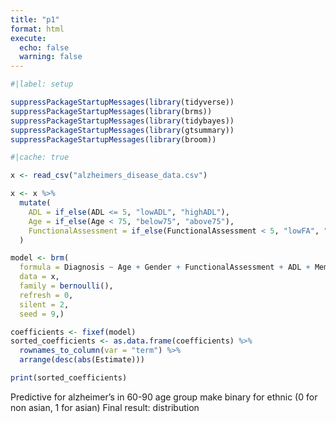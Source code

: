 ```yaml
---
title: "p1"
format: html
execute: 
  echo: false
  warning: false
---
```


```r
#|label: setup

suppressPackageStartupMessages(library(tidyverse))
suppressPackageStartupMessages(library(brms))
suppressPackageStartupMessages(library(tidybayes))
suppressPackageStartupMessages(library(gtsummary))
suppressPackageStartupMessages(library(broom))
```

```r
#|cache: true

x <- read_csv("alzheimers_disease_data.csv")

x <- x %>%
  mutate(
    ADL = if_else(ADL <= 5, "lowADL", "highADL"),    
    Age = if_else(Age < 75, "below75", "above75"),
    FunctionalAssessment = if_else(FunctionalAssessment < 5, "lowFA", "highFA")
  )

model <- brm(
  formula = Diagnosis ~ Age + Gender + FunctionalAssessment + ADL + MemoryComplaints + BehavioralProblems,
  data = x,
  family = bernoulli(),
  refresh = 0,
  silent = 2,
  seed = 9,)

coefficients <- fixef(model)
sorted_coefficients <- as.data.frame(coefficients) %>%
  rownames_to_column(var = "term") %>%
  arrange(desc(abs(Estimate)))

print(sorted_coefficients)
```

Predictive for alzheimer's in 60-90 age group
make binary for ethnic (0 for non asian, 1 for asian)
Final result: distribution